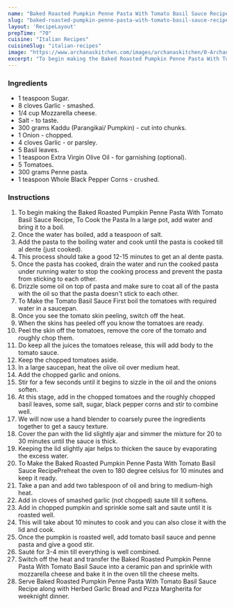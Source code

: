 ---
name: "Baked Roasted Pumpkin Penne Pasta With Tomato Basil Sauce Recipe"
slug: "baked-roasted-pumpkin-penne-pasta-with-tomato-basil-sauce-recipe"
layout: 'RecipeLayout'
prepTime: "70"
cuisine: "Italian Recipes"
cuisineSlug: "italian-recipes"
image: "https://www.archanaskitchen.com/images/archanaskitchen/0-Archanas-Kitchen-Recipes/2018/June-07/Baked_Roasted_Pumpkin_Penne_Pasta_With_Tomato_Basil_Sauce-1.jpg"
excerpt: "To begin making the Baked Roasted Pumpkin Penne Pasta With Tomato Basil Sauce Recipe, To Cook the Pasta In a large pot, add water and bring it to a boil"
---

### Ingredients

- 1 teaspoon Sugar.
- 8 cloves Garlic - smashed.
- 1/4 cup Mozzarella cheese.
- Salt - to taste.
- 300 grams Kaddu (Parangikai/ Pumpkin) - cut into chunks.
- 1 Onion - chopped.
- 4 cloves Garlic - or parsley.
- 5 Basil leaves.
- 1 teaspoon Extra Virgin Olive Oil - for garnishing (optional).
- 5 Tomatoes.
- 300 grams Penne pasta.
- 1 teaspoon Whole Black Pepper Corns - crushed.

### Instructions

1. To begin making the Baked Roasted Pumpkin Penne Pasta With Tomato Basil Sauce Recipe, To Cook the Pasta In a large pot, add water and bring it to a boil.
1. Once the water has boiled, add a teaspoon of salt.
1. Add the pasta to the boiling water and cook until the pasta is cooked till al dente (just cooked).
1. This process should take a good 12-15 minutes to get an al dente pasta.
1. Once the pasta has cooked, drain the water and run the cooked pasta under running water to stop the cooking process and prevent the pasta from sticking to each other.
1. Drizzle some oil on top of pasta and make sure to coat all of the pasta with the oil so that the pasta doesn't stick to each other.
1. To Make the Tomato Basil Sauce First boil the tomatoes with required water in a saucepan.
1. Once you see the tomato skin peeling, switch off the heat.
1. When the skins has peeled off you know the tomatoes are ready.
1. Peel the skin off the tomatoes, remove the core of the tomato and roughly chop them.
1. Do keep all the juices the tomatoes release, this will add body to the tomato sauce.
1. Keep the chopped tomatoes aside.
1. In a large saucepan, heat the olive oil over medium heat.
1. Add the chopped garlic and onions.
1. Stir for a few seconds until it begins to sizzle in the oil and the onions soften.
1. At this stage, add in the chopped tomatoes and the roughly chopped basil leaves, some salt, sugar, black pepper corns and stir to combine well.
1. We will now use a hand blender to coarsely puree the ingredients together to get a saucy texture.
1. Cover the pan with the lid slightly ajar and simmer the mixture for 20 to 30 minutes until the sauce is thick.
1. Keeping the lid slightly ajar helps to thicken the sauce by evaporating the excess water.
1. To Make the Baked Roasted Pumpkin Penne Pasta With Tomato Basil Sauce RecipePreheat the oven to 180 degree celsius for 10 minutes and keep it ready.
1. Take a pan and add two tablespoon of oil and bring to medium-high heat.
1. Add in cloves of smashed garlic (not chopped) saute till it softens.
1. Add in chopped pumpkin and sprinkle some salt and saute until it is roasted well.
1. This will take about 10 minutes to cook and you can also close it with the lid and cook.
1. Once the pumpkin is roasted well, add tomato basil sauce and penne pasta and give a good stir.
1. Sauté for 3-4 min till everything is well combined.
1. Switch off the heat and transfer the Baked Roasted Pumpkin Penne Pasta With Tomato Basil Sauce into a ceramic pan and sprinkle with mozzarella cheese and bake it in the oven till the cheese melts.
1. Serve Baked Roasted Pumpkin Penne Pasta With Tomato Basil Sauce Recipe along with Herbed Garlic Bread and Pizza Margherita for weeknight dinner.
